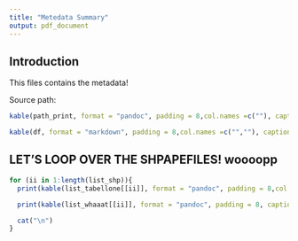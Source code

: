```yaml
---
title: "Metedata Summary"
output: pdf_document
---
```


## Introduction

This files contains the metadata!

Source path:
```r

kable(path_print, format = "pandoc", padding = 8,col.names =c(""), caption = "Source folder path:")
```


```r

kable(df, format = "markdown", padding = 8,col.names =c("",""), caption = "A bit of information sent from the field! Any problem?")
```

## LET'S LOOP OVER THE SHPAPEFILES! woooopp

```r

for (ii in 1:length(list_shp)){
  print(kable(list_tabellone[[ii]], format = "pandoc", padding = 8,col.names =c("",""), caption = paste("Shape General Info ",list_shp[ii],sep = "")))

  print(kable(list_whaaat[[ii]], format = "pandoc", padding = 8, caption = paste("Attribute Table ",list_shp[ii],sep = "")))

  cat("\n")
} 

```